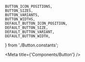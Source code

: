 

    BUTTON_ICON_POSITIONS,
    BUTTON_SIZES,
    BUTTON_VARIANTS,
    BUTTON_WIDTHS,
    DEFAULT_BUTTON_ICON_POSITION,
    DEFAULT_BUTTON_SIZE,
    DEFAULT_BUTTON_VARIANT,
    DEFAULT_BUTTON_WIDTH,
} from './Button.constants';

<Meta title={'Components/Button'} />

<ArgsTable of={Button} exclude={[...DEFAULT_ARGUMENTS_TABLE_EXCLUSION]} />

<Canvas hidden>
    <Story
        name="Default"
        args={{
            label: 'normal button',
            disabled: false,
            destructive: false,
            size: DEFAULT_BUTTON_SIZE,
            variant: DEFAULT_BUTTON_VARIANT,
            width: DEFAULT_BUTTON_WIDTH,
            icon: null,
            iconPosition: null,
        }}
        argTypes={{
            size: { options: BUTTON_SIZES, control: { type: 'select' } },
            variant: { options: BUTTON_VARIANTS, control: { type: 'select' } },
            width: { options: [...BUTTON_WIDTHS, 100, 200, 300, 400], control: { type: 'select' } },
            icon: { table: { disable: true } },
            iconPosition: { table: { disable: true } },
            className: { table: { disable: true } },
            onClick: { action: 'clicked' },
        }}
    >
        {(args) => <Button {...args} />}
    </Story>
    <Story
        name="Button with icon"
        args={{
            label: 'button with icon',
            disabled: false,
            destructive: false,
            size: DEFAULT_BUTTON_SIZE,
            variant: DEFAULT_BUTTON_VARIANT,
            width: DEFAULT_BUTTON_WIDTH,
            icon: DEFAULT_ICON_GLYPH,
            iconPosition: DEFAULT_BUTTON_ICON_POSITION,
        }}
        argTypes={{
            size: { options: BUTTON_SIZES, control: { type: 'select' } },
            variant: { options: BUTTON_VARIANTS, control: { type: 'select' } },
            width: { options: [...BUTTON_WIDTHS, 100, 200, 300, 400], control: { type: 'select' } },
            icon: { options: ICON_GLYPHS, control: { type: 'select' } },
            iconPosition: { options: BUTTON_ICON_POSITIONS, control: { type: 'select' } },
            className: { table: { disable: true } },
            onClick: { action: 'clicked' },
        }}
    >
        {(args) => <Button {...args} />}
    </Story>
</Canvas>

